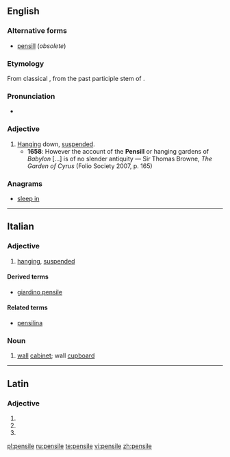 ==English==

===Alternative forms===
* [[pensill]] (''obsolete'')

===Etymology===
From classical {{etyl|la}} {{term|pensilis|lang=la}}, from the past participle stem of {{term|pendere||to hang|lang=la}}.

===Pronunciation===
* {{IPA|/ˈpɛnsaɪl/}}

===Adjective===
{{en-adj}}

# [[hanging|Hanging]] down, [[suspended]].
#* '''1658''': However the account of the '''Pensill''' or hanging gardens of ''Babylon'' [...] is of no slender antiquity — Sir Thomas Browne, ''The Garden of Cyrus'' (Folio Society 2007, p. 165)

===Anagrams===
* [[sleep in#English|sleep in]]

----

==Italian==

===Adjective===
{{it-adj|pensil|e|i}}

# [[hanging]], [[suspended]]

====Derived terms====
* [[giardino pensile]]

====Related terms====
* [[pensilina]]

===Noun===
{{it-noun|pensil|m|e|i}}

# [[wall]] [[cabinet]]; wall [[cupboard]]

----

==Latin==

===Adjective===
{{la-adj-form|pensile}}

# {{inflection of|pensilis|pensilis|nom|n|s|lang=la}}
# {{inflection of|pensilis|pensilis|acc|n|s|lang=la}}
# {{inflection of|pensilis|pensilis|voc|n|s|lang=la}}


[[pl:pensile]]
[[ru:pensile]]
[[te:pensile]]
[[vi:pensile]]
[[zh:pensile]]